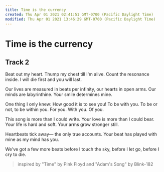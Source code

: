 ```yaml
---
title: Time is the currency
created: Thu Apr 01 2021 02:41:51 GMT-0700 (Pacific Daylight Time)
modified: Thu Apr 01 2021 13:46:29 GMT-0700 (Pacific Daylight Time)
---
```


# Time is the currency

## Track 2

Beat out my heart.
Thump my chest till I'm alive.
Count the resonance inside.
I will die first
and you will last.

Our lives are measured
in beats per infinity,
our hearts in open arms.
Our minds are labyrinthine.
Your smile determines mine.

One thing I only knew:
How good it is to see you!
To be with you.
To be or not,
to be within you.
For you. With you. Of you.

This song is more than I could write.
Your love is more than I could bear.
Your life is hard and soft.
Your arms grow stronger still.

Heartbeats tick away—
the only true accounts.
Your beat has played with mine
as my mind has you.

We've got a few more beats
before I touch the sky,
before I let go,
before I cry to die.

> inspired by "Time" by Pink Floyd and "Adam's Song" by Blink-182
